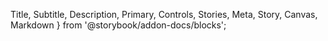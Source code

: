   Title, Subtitle, Description, Primary, Controls, Stories, Meta, Story, Canvas, Markdown
} from '@storybook/addon-docs/blocks';


<Meta name="Docs" of={ComponentStories} />

<Title />
<Subtitle />

## Overview
<Description />
<Primary />

## Parameters
<Controls />

## Slots

Inherits slots from [Date](?path=/docs/components-form-date--docs#slots).

## Parts

| Part Name | Element |
|-----------|---------|
| `input` | `<input>` element for datetime input |
| `clear-button` | `<button>` element for clearing the date |

## Events

### `change`

**Event Detail:**
```json
{
  field: string,    // name attribute of field
  oldValue: string, // previous value before current change
  newValue: string, // updated value
}
```

## CSS Properties / Theming

Inherits custom properties from [DtDate](?path=/docs/components-form-date--docs#css-properties--theming).

## Stories
<Stories title="" />

